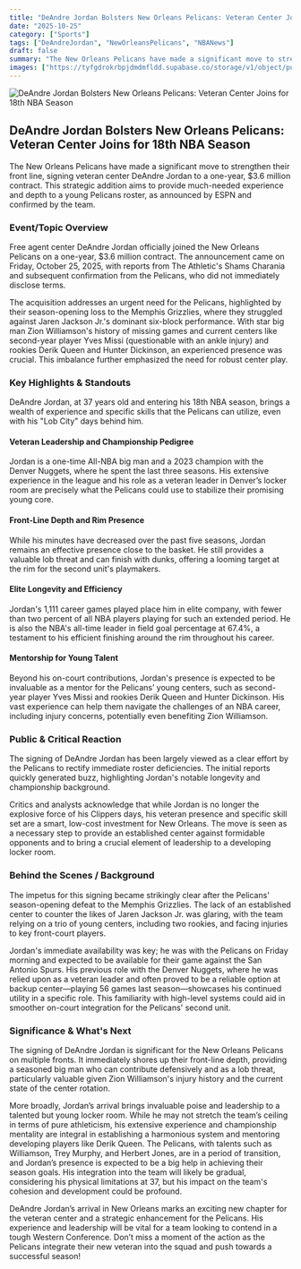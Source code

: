 ```yaml
---
title: "DeAndre Jordan Bolsters New Orleans Pelicans: Veteran Center Joins for 18th NBA Season"
date: "2025-10-25"
category: ["Sports"]
tags: ["DeAndreJordan", "NewOrleansPelicans", "NBANews"]
draft: false
summary: "The New Orleans Pelicans have made a significant move to strengthen their front line, signing veteran center DeAndre Jordan to a one-year, $3.6 million contract. This strategic addition aims to provide much-needed experience and depth to a young Pelicans roster, as announced by ESPN and confirmed by the team."
images: ["https://tyfgdrokrbpjdmdmfldd.supabase.co/storage/v1/object/public/image/2025-10-25-00-05-22-545-04-00.jpg"]
---
```



![DeAndre Jordan Bolsters New Orleans Pelicans: Veteran Center Joins for 18th NBA Season](https://tyfgdrokrbpjdmdmfldd.supabase.co/storage/v1/object/public/image/2025-10-25-00-05-22-545-04-00.jpg)

## DeAndre Jordan Bolsters New Orleans Pelicans: Veteran Center Joins for 18th NBA Season

The New Orleans Pelicans have made a significant move to strengthen their front line, signing veteran center DeAndre Jordan to a one-year, $3.6 million contract. This strategic addition aims to provide much-needed experience and depth to a young Pelicans roster, as announced by ESPN and confirmed by the team.

### Event/Topic Overview

Free agent center DeAndre Jordan officially joined the New Orleans Pelicans on a one-year, $3.6 million contract. The announcement came on Friday, October 25, 2025, with reports from The Athletic's Shams Charania and subsequent confirmation from the Pelicans, who did not immediately disclose terms.

The acquisition addresses an urgent need for the Pelicans, highlighted by their season-opening loss to the Memphis Grizzlies, where they struggled against Jaren Jackson Jr.'s dominant six-block performance. With star big man Zion Williamson's history of missing games and current centers like second-year player Yves Missi (questionable with an ankle injury) and rookies Derik Queen and Hunter Dickinson, an experienced presence was crucial. This imbalance further emphasized the need for robust center play.

### Key Highlights & Standouts

DeAndre Jordan, at 37 years old and entering his 18th NBA season, brings a wealth of experience and specific skills that the Pelicans can utilize, even with his "Lob City" days behind him.

#### Veteran Leadership and Championship Pedigree

Jordan is a one-time All-NBA big man and a 2023 champion with the Denver Nuggets, where he spent the last three seasons. His extensive experience in the league and his role as a veteran leader in Denver’s locker room are precisely what the Pelicans could use to stabilize their promising young core.

#### Front-Line Depth and Rim Presence

While his minutes have decreased over the past five seasons, Jordan remains an effective presence close to the basket. He still provides a valuable lob threat and can finish with dunks, offering a looming target at the rim for the second unit's playmakers.

#### Elite Longevity and Efficiency

Jordan's 1,111 career games played place him in elite company, with fewer than two percent of all NBA players playing for such an extended period. He is also the NBA's all-time leader in field goal percentage at 67.4%, a testament to his efficient finishing around the rim throughout his career.

#### Mentorship for Young Talent

Beyond his on-court contributions, Jordan's presence is expected to be invaluable as a mentor for the Pelicans’ young centers, such as second-year player Yves Missi and rookies Derik Queen and Hunter Dickinson. His vast experience can help them navigate the challenges of an NBA career, including injury concerns, potentially even benefiting Zion Williamson.

### Public & Critical Reaction

The signing of DeAndre Jordan has been largely viewed as a clear effort by the Pelicans to rectify immediate roster deficiencies. The initial reports quickly generated buzz, highlighting Jordan's notable longevity and championship background.

Critics and analysts acknowledge that while Jordan is no longer the explosive force of his Clippers days, his veteran presence and specific skill set are a smart, low-cost investment for New Orleans. The move is seen as a necessary step to provide an established center against formidable opponents and to bring a crucial element of leadership to a developing locker room.

### Behind the Scenes / Background

The impetus for this signing became strikingly clear after the Pelicans' season-opening defeat to the Memphis Grizzlies. The lack of an established center to counter the likes of Jaren Jackson Jr. was glaring, with the team relying on a trio of young centers, including two rookies, and facing injuries to key front-court players.

Jordan's immediate availability was key; he was with the Pelicans on Friday morning and expected to be available for their game against the San Antonio Spurs. His previous role with the Denver Nuggets, where he was relied upon as a veteran leader and often proved to be a reliable option at backup center—playing 56 games last season—showcases his continued utility in a specific role. This familiarity with high-level systems could aid in smoother on-court integration for the Pelicans' second unit.

### Significance & What's Next

The signing of DeAndre Jordan is significant for the New Orleans Pelicans on multiple fronts. It immediately shores up their front-line depth, providing a seasoned big man who can contribute defensively and as a lob threat, particularly valuable given Zion Williamson's injury history and the current state of the center rotation.

More broadly, Jordan’s arrival brings invaluable poise and leadership to a talented but young locker room. While he may not stretch the team’s ceiling in terms of pure athleticism, his extensive experience and championship mentality are integral in establishing a harmonious system and mentoring developing players like Derik Queen. The Pelicans, with talents such as Williamson, Trey Murphy, and Herbert Jones, are in a period of transition, and Jordan’s presence is expected to be a big help in achieving their season goals. His integration into the team will likely be gradual, considering his physical limitations at 37, but his impact on the team's cohesion and development could be profound.

DeAndre Jordan’s arrival in New Orleans marks an exciting new chapter for the veteran center and a strategic enhancement for the Pelicans. His experience and leadership will be vital for a team looking to contend in a tough Western Conference. Don’t miss a moment of the action as the Pelicans integrate their new veteran into the squad and push towards a successful season!



